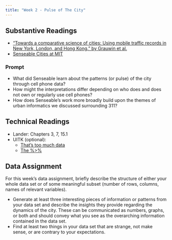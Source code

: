 ```yaml
---
title: "Week 2 - Pulse of The City"
---
```


## Substantive Readings 

- ["Towards a comparative science of cities: Using mobile traffic records in New York, London, and Hong Kong." by Grauwin et al.](https://northeastern.instructure.com/courses/65223/files/6696609/download?wrap=1)
- [Senseable Cities at MIT](http://senseable.mit.edu/)

### Prompt

- What did Senseable learn about the patterns (or pulse) of the city through cell phone data?
- How might the interpretations differ depending on who does and does not own or regularly use cell phones?
- How does Senseable's work more broadly build upon the themes of urban informatics we discussed surrounding 311?

## Technical Readings

- Lander: Chapters 3, 7, 15.1
- UITK (optional):
  - [That's too much data](https://ui.josiahparry.com/thats-too-much-data.html)
  - [The %>%](https://ui.josiahparry.com/the-pipe.html)

## Data Assignment

For this week's data assignment, briefly describe the structure of either your whole data set or of some meaningful subset (number of rows, columns, names of relevant variables).

-   Generate at least three interesting pieces of information or patterns from your data set and describe the insights they provide regarding the dynamics of the city. These can be communicated as numbers, graphs, or both and should convey what you see as the overarching information contained in the data set.
-   Find at least two things in your data set that are strange, not make sense, or are contrary to your expectations.



<!-- ### Skills needed: -->

<!-- -   %>% -->
<!-- -   group_by() -->
<!-- -   summarize() -->
<!-- -   ggplot2 -->

